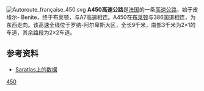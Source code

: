 [[File:Autoroute_française_450.svg|right]]
'''A450高速公路'''是[[法国|法国]]的一条[[高速公路|高速公路]]，始于皮埃尔- Benite，终于布莱顿，与A7高速相连。A450在[[布莱顿|布莱顿]]与386国道相连，为东西走向。该高速全线位于罗纳-阿尔卑斯大区，全长9千米，南部3千米为2×1的车道，其余路段为2×2车道。

==参考资料==
*[http://saratlas.free.fr/index.php?page=autoroute&route=a450&lang=fr Saratlas上的数据]{{Wayback|url=http://saratlas.free.fr/index.php?page=autoroute&route=a450&lang=fr |date=20041214161152 }}{{fr}}

{{法国高速公路}}
[[Category:法国高速公路|450]]